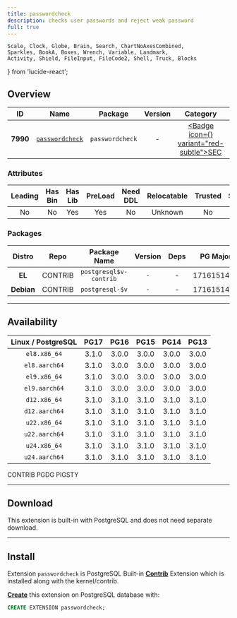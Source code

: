 ```yaml
---
title: passwordcheck
description: checks user passwords and reject weak password
full: true
---
```


    Scale, Clock, Globe, Brain, Search, ChartNoAxesCombined,
    Sparkles, BookA, Boxes, Wrench, Variable, Landmark,
    Activity, Shield, FileInput, FileCode2, Shell, Truck, Blocks
} from 'lucide-react';

## Overview

| <TooltipIconButton tooltip="Extension unique identifier" side="top">ID</TooltipIconButton> | <TooltipIconButton tooltip="Extension name" side="top">Name</TooltipIconButton> | <TooltipIconButton tooltip="Package name for installation" side="top">Package</TooltipIconButton> | <TooltipIconButton tooltip="Latest available extension version" side="top">Version</TooltipIconButton> | <TooltipIconButton tooltip="Extension category" side="top">Category</TooltipIconButton> | <TooltipIconButton tooltip="Open source license" side="top">License</TooltipIconButton> | <TooltipIconButton tooltip="Programming language" side="top">Lang</TooltipIconButton> |
|:--------:|:--------:|:----------:|:--------------:|:---------------------------------------:|:------------------------------------------------------:|:----:|
| **7990** | [`passwordcheck`](https://www.postgresql.org/docs/current/passwordcheck.html) | `passwordcheck` | - | <a href="/ext/sec" className="no-underline"><Badge icon={<Shield />} variant="red-subtle">SEC</Badge></a> | <a href="/ext/list/license#postgresql" className="no-underline"><Badge icon={<Scale />} variant="blue-subtle">PostgreSQL</Badge></a> | <a href="/ext/list/lang#c"><Badge icon={<FileCode2 />} variant="blue-subtle">C</Badge></a> |

### Attributes

| <TooltipIconButton tooltip="The Primary Leading extension in the Package" side="top">Leading</TooltipIconButton> | <TooltipIconButton tooltip="Contains binary utils" side="top">Has Bin</TooltipIconButton> | <TooltipIconButton tooltip="Contains .so shared library files" side="top">Has Lib</TooltipIconButton> | <TooltipIconButton tooltip="Requires preloading via shared_preload_libraries" side="top">PreLoad</TooltipIconButton> | <TooltipIconButton tooltip="Requires CREATE EXTENSION DDL command" side="top">Need DDL</TooltipIconButton> | <TooltipIconButton tooltip="Can be installed in any schema" side="top">Relocatable</TooltipIconButton> | <TooltipIconButton tooltip="Can be created by non-superuser" side="top">Trusted</TooltipIconButton> | <TooltipIconButton tooltip="Schemas used by this extension" side="top">Schemas</TooltipIconButton> |
|:-------:|:-------:|:-------:|:-------:|:--------:|:-----------:|:-------:|:-------:|
| No | No | Yes | Yes | No | Unknown | No | - |

### Packages

| <TooltipIconButton tooltip="Linux distribution family, EL or Debian" side="top">Distro</TooltipIconButton> | <TooltipIconButton tooltip="Package repository" side="top">Repo</TooltipIconButton> | <TooltipIconButton tooltip="The RPM/DEB Package Name Pattern (replace $v with real pg major)" side="top">Package Name</TooltipIconButton> | <TooltipIconButton tooltip="Latest package version" side="top">Version</TooltipIconButton> | <TooltipIconButton tooltip="RPM/DEB Package dependencies" side="top">Deps</TooltipIconButton> | <TooltipIconButton tooltip="Available in these PostgreSQL Major Versions" side="top">PG Major</TooltipIconButton> |
|:----------:|:--------:|:------------------------:|:-----------:|:------------:|:------------------:|
|   **EL**   | <Badge variant="green-subtle"><span className="font-bold">CONTRIB</span></Badge> | `postgresql$v-contrib` | `-` | - | <Badge variant="green-subtle">17</Badge><Badge variant="green-subtle">16</Badge><Badge variant="green-subtle">15</Badge><Badge variant="green-subtle">14</Badge><Badge variant="green-subtle">13</Badge> |
| **Debian** | <Badge variant="green-subtle"><span className="font-bold">CONTRIB</span></Badge> | `postgresql-$v` | `-` | - | <Badge variant="green-subtle">17</Badge><Badge variant="green-subtle">16</Badge><Badge variant="green-subtle">15</Badge><Badge variant="green-subtle">14</Badge><Badge variant="green-subtle">13</Badge> |



------

## Availability

| <TooltipIconButton tooltip="Linux Distro Arch / PostgreSQL Major Version" side="top">Linux / PostgreSQL </TooltipIconButton> | **PG17** | **PG16** | **PG15** | **PG14** | **PG13** |
|:-----:|:-----:|:-----:|:-----:|:-----:|:-----:|
| `el8.x86_64` | <Badge variant="blue-subtle">3.1.0</Badge> | <Badge variant="blue-subtle">3.0.0</Badge> | <Badge variant="blue-subtle">3.0.0</Badge> | <Badge variant="blue-subtle">3.0.0</Badge> | <Badge variant="blue-subtle">3.0.0</Badge> |
| `el8.aarch64` | <Badge variant="blue-subtle">3.1.0</Badge> | <Badge variant="blue-subtle">3.0.0</Badge> | <Badge variant="blue-subtle">3.0.0</Badge> | <Badge variant="blue-subtle">3.0.0</Badge> | <Badge variant="blue-subtle">3.0.0</Badge> |
| `el9.x86_64` | <Badge variant="blue-subtle">3.1.0</Badge> | <Badge variant="blue-subtle">3.0.0</Badge> | <Badge variant="blue-subtle">3.0.0</Badge> | <Badge variant="blue-subtle">3.0.0</Badge> | <Badge variant="blue-subtle">3.0.0</Badge> |
| `el9.aarch64` | <Badge variant="blue-subtle">3.1.0</Badge> | <Badge variant="blue-subtle">3.0.0</Badge> | <Badge variant="blue-subtle">3.0.0</Badge> | <Badge variant="blue-subtle">3.0.0</Badge> | <Badge variant="blue-subtle">3.0.0</Badge> |
| `d12.x86_64` | <Badge variant="amber-subtle">3.1.0</Badge> | <Badge variant="amber-subtle">3.1.0</Badge> | <Badge variant="amber-subtle">3.1.0</Badge> | <Badge variant="amber-subtle">3.1.0</Badge> | <Badge variant="amber-subtle">3.1.0</Badge> |
| `d12.aarch64` | <Badge variant="amber-subtle">3.1.0</Badge> | <Badge variant="amber-subtle">3.1.0</Badge> | <Badge variant="amber-subtle">3.1.0</Badge> | <Badge variant="amber-subtle">3.1.0</Badge> | <Badge variant="amber-subtle">3.1.0</Badge> |
| `u22.x86_64` | <Badge variant="amber-subtle">3.1.0</Badge> | <Badge variant="amber-subtle">3.1.0</Badge> | <Badge variant="amber-subtle">3.1.0</Badge> | <Badge variant="amber-subtle">3.1.0</Badge> | <Badge variant="amber-subtle">3.1.0</Badge> |
| `u22.aarch64` | <Badge variant="amber-subtle">3.1.0</Badge> | <Badge variant="amber-subtle">3.1.0</Badge> | <Badge variant="amber-subtle">3.1.0</Badge> | <Badge variant="amber-subtle">3.1.0</Badge> | <Badge variant="amber-subtle">3.1.0</Badge> |
| `u24.x86_64` | <Badge variant="amber-subtle">3.1.0</Badge> | <Badge variant="amber-subtle">3.1.0</Badge> | <Badge variant="amber-subtle">3.1.0</Badge> | <Badge variant="amber-subtle">3.1.0</Badge> | <Badge variant="amber-subtle">3.1.0</Badge> |
| `u24.aarch64` | <Badge variant="amber-subtle">3.1.0</Badge> | <Badge variant="amber-subtle">3.1.0</Badge> | <Badge variant="amber-subtle">3.1.0</Badge> | <Badge variant="amber-subtle">3.1.0</Badge> | <Badge variant="amber-subtle">3.1.0</Badge> |

<Badge variant="green-subtle"><span className="font-black">CONTRIB</span></Badge> <Badge variant="blue-subtle"><span className="font-black">PGDG</span></Badge> <Badge variant="amber-subtle"><span className="font-black">PIGSTY</span></Badge>

------

## Download

This extension is built-in with PostgreSQL and does not need separate download.

------

## Install

Extension `passwordcheck` is PostgreSQL Built-in [**Contrib**](/docs/list/contrib) Extension which is installed along with the kernel/contrib.

[**Create**](/docs/pgsql/ext/create) this extension on PostgreSQL database with:

```sql
CREATE EXTENSION passwordcheck;
```


